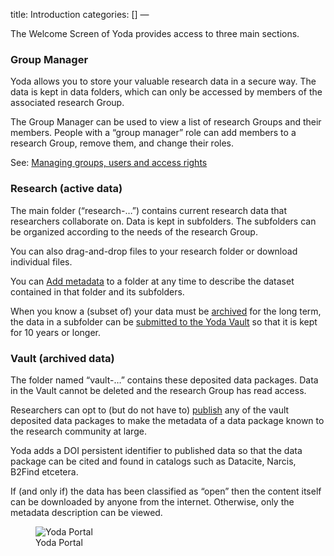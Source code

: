 title: Introduction 
categories: []
---

The Welcome Screen of Yoda provides access to three main sections. 

### Group Manager
Yoda allows you to store your valuable research data in a secure way.  The data is kept in data folders,
which can only be accessed by members of the associated research Group.

The Group Manager can be used to view a list of research Groups and their members. People with a "group manager" role
can add members to a research Group, remove them, and change their roles.

See: [Managing groups, users and access rights](./yoda_group_manager.qmd)


### Research (active data)
The main folder ("research-...") contains current research data that researchers
collaborate on. Data is kept in subfolders. The subfolders can be organized according
to the needs of the research Group.

You can also drag-and-drop files to your research folder or download individual files.

You can [Add metadata](./yoda_workflow_metadata.qmd) to a folder at any time to describe the dataset contained in that folder and its subfolders.

When you know a (subset of) your data must be [archived](/topics/data-archiving.qmd) for the long term, the data in a subfolder can be [submitted to the Yoda Vault](./yoda_workflow_vault_archiving.qmd) so that it is kept for 10 years or longer. 

### Vault (archived data)
The folder named "vault-..." contains these deposited data packages. Data in the Vault cannot be deleted and the research Group has read access.

Researchers can opt to (but do not have to) [publish](./yoda_workflow_vault_publish.qmd) any of the vault deposited data packages
to make the metadata of a data package known to the research community at large. 

Yoda adds a DOI persistent identifier to published data so that the data package can be cited
and found in catalogs such as Datacite, Narcis, B2Find etcetera.

If (and only if) the data has been classified as "open" then the content itself can be downloaded
by anyone from the internet. Otherwise, only the metadata description can be viewed.

![Yoda Portal](/public/manuals/yoda/portalstart.png)

